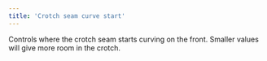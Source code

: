 ```yaml
---
title: 'Crotch seam curve start'
---
```


Controls where the crotch seam starts curving on the front. Smaller values will
give more room in the crotch.
